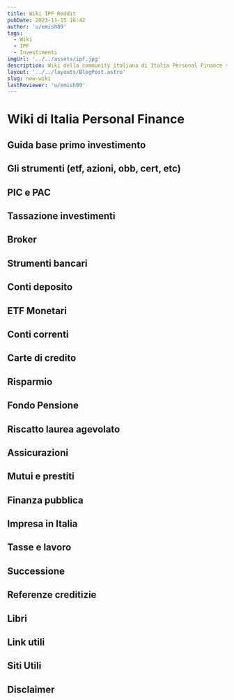 ```yaml
---
title: Wiki IPF Reddit
pubDate: 2023-11-15 16:42
author: 'u/emish89'
tags:
  - Wiki
  - IPF
  - Investimenti
imgUrl: '../../assets/ipf.jpg'
description: Wiki della community italiana di Italia Personal Finance su Reddit. Contiene una serie di informazioni e link utili per districarsi nel mondo degli investimenti e della personal finance e fornisce spunti per ulteriori approfondimenti.
layout: '../../layouts/BlogPost.astro'
slug: new-wiki
lastReviewer: 'u/emish89'
---
```


# Wiki di Italia Personal Finance

## Guida base primo investimento

## Gli strumenti (etf, azioni, obb, cert, etc)

## PIC e PAC

## Tassazione investimenti

## Broker

## Strumenti bancari

## Conti deposito

## ETF Monetari

## Conti correnti

## Carte di credito

## Risparmio

## Fondo Pensione

## Riscatto laurea agevolato

## Assicurazioni

## Mutui e prestiti

## Finanza pubblica

## Impresa in Italia

## Tasse e lavoro

## Successione

## Referenze creditizie

## Libri

## Link utili

## Siti Utili

## Disclaimer
